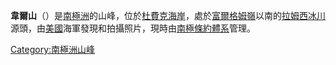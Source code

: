 {{coord|84|59|S|177|10|E|display=title}}

'''韋爾山'''（{{lang-en|Mount Weir}}）是[[南極洲|南極洲]]的山峰，位於[[杜費克海岸|杜費克海岸]]，處於[[富爾格姆嶺|富爾格姆嶺]]以南的[[拉姆西冰川|拉姆西冰川]]源頭，由[[美國|美國]]海軍發現和拍攝照片，現時由[[南極條約體系|南極條約體系]]管理。

{{DEFAULTSORT:Mount Weir}}
[[Category:南極洲山峰|Category:南極洲山峰]]


{{DufekCoast-geo-stub}}